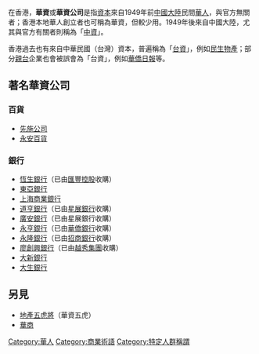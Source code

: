 在香港，'''華資'''或'''華資公司'''是指[[資本|資本]]來自1949年前[[中國大陸|中國大陸]]民間[[華人|華人]]，與官方無關者；香港本地華人創立者也可稱為華資，但較少用。1949年後來自中國大陸，尤其與官方有關者則稱為「[[中資|中資]]」。

香港過去也有來自中華民國（台灣）資本，普遍稱為「[[台灣商人|台資]]」，例如[[民生物產|民生物產]]；部分[[香港親台團體|親台]]企業也會被誤會為「台資」，例如[[華僑日報|華僑日報]]等。

==著名華資公司==
===百貨===
*[[先施國產百貨有限公司|先施公司]]
*[[永安百貨|永安百貨]]

===銀行===
*[[恆生銀行|恆生銀行]]（已由[[匯豐控股|匯豐控股]]收購）
*[[東亞銀行|東亞銀行]]
*[[上海商業銀行|上海商業銀行]]
*[[道亨銀行|道亨銀行]]（已由[[星展銀行|星展銀行]]收購）
*[[廣安銀行|廣安銀行]]（已由星展銀行收購）
*[[華僑永亨銀行_(香港)|永亨銀行]]（已由[[華僑銀行|華僑銀行]]收購）
*[[永隆銀行|永隆銀行]]（已由[[招商銀行|招商銀行]]收購）
*[[廖創興銀行|廖創興銀行]]（已由[[越秀集團|越秀集團]]收購）
*[[大新銀行|大新銀行]]
*[[大生銀行|大生銀行]]

==另見==
*[[地產五虎將|地產五虎將]]（華資五虎）
*[[華商|華商]]
[[Category:華人|Category:華人]]
[[Category:商業術語|Category:商業術語]]
[[Category:特定人群稱謂|Category:特定人群稱謂]]